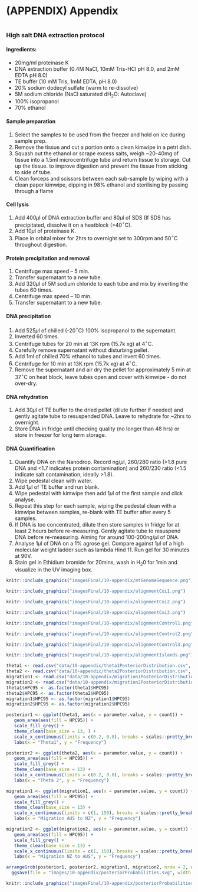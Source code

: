 # (APPENDIX) Appendix {-}

# {#appendix}

### High salt DNA extraction protocol {-}

#### Ingredients: {-}

-	20mg/ml proteinase K
-	DNA extraction buffer (0.4M NaCl, 10mM Tris-HCl pH 8.0, and 2mM EDTA pH 8.0)
-	TE buffer (10 mM Tris, 1mM EDTA, pH 8.0)
-	20% sodium dodecyl sulfate (warm to re-dissolve)
-	5M sodium chloride (NaCl saturated dH~2~O: Autoclave)
-	100% isopropanol
-	70% ethanol

#### Sample preparation {-}

1. Select the samples to be used from the freezer and hold on ice during sample prep.
2. Remove the tissue and cut a portion onto a clean kimwipe in a petri dish.
3. Squash out the ethanol or scrape excess salts, weigh ~20-40mg of tissue into a 1.5ml microcentrifuge tube and return tissue to storage. Cut up the tissue. to improve digestion and prevent the tissue from sticking to side of tube. 
4. Clean forceps and scissors between each sub-sample by wiping with a clean paper kimwipe, dipping in 98% ethanol and sterilising by passing through a flame

#### Cell lysis {-}

1. Add 400$\mu$l of DNA extraction buffer and 80$\mu$l of SDS (If SDS has precipitated, dissolve it on a heatblock (>40$^\circ$C).
2. Add 10$\mu$l of proteinase K.
3. Place in orbital mixer for 2hrs to overnight set to 300rpm and 50$^\circ$C throughout digestion.

#### Protein precipitation and removal {-}

1. Centrifuge max speed – 5 min.
2. Transfer supernatant to a new tube. 
3. Add 320$\mu$l of 5M sodium chloride to each tube and mix by inverting the tubes 60 times.
4. Centrifuge max speed – 10 min.
5. Transfer supernatant to a new tube. 

#### DNA precipitation {-}

1. Add 525$\mu$l of chilled (-20$^\circ$C) 100% isopropanol to the supernatant.
2. Inverted 60 times.
3. Centrifuge tubes for 20 min at 13K rpm (15.7k xg) at 4$^\circ$C. 
4. Carefully remove supernatant without disturbing pellet. 
5. Add 1ml of chilled 70% ethanol to tubes and invert 60 times. 
6. Centrifuge for 10 min at 13K rpm (15.7k xg) at 4$^\circ$C.  
7. Remove the supernatant and air dry the pellet for approximately 5 min at 37$^\circ$C on heat block, leave tubes open and cover with kimwipe - do not over-dry. 

#### DNA rehydration {-}

1. Add 30$\mu$l of TE buffer to the dried pellet (dilute further if needed) and gently agitate tube to resuspended DNA. Leave to rehydrate for ~2hrs to overnight.
2. Store DNA in fridge until checking quality (no longer than 48 hrs) or store in freezer for long term storage.

#### DNA Quantification {-}

1. Quantify DNA on the Nanodrop. Record ng/$\mu$l, 260/280 ratio (>1.8 pure DNA and <1.7 indicates protein contamination) and 260/230 ratio (<1.5 indicate salt contamination, ideally >1.8). 
2. Wipe pedestal clean with water.
3. Add 1$\mu$l of TE buffer and run blank.
4. Wipe pedestal with kimwipe then add 1$\mu$l of the first sample and click analyse.
5. Repeat this step for each sample, wiping the pedestal clean with a kimwipe between samples, re-blank with TE buffer after every 5 samples.
6. If DNA is too concentrated, dilute then store samples in fridge for at least 2 hours before re-measuring. Gently agitate tube to resuspend DNA before re-measuring. Aiming for around 100-200ng/$\mu$l of DNA.
7. Analyse 1$\mu$l of DNA on a 1% agrose gel. Compare against 1$\mu$l of a high molecular weight ladder such as lambda Hind 11. Run gel for 30 minutes at 90V.
8. Stain gel in Ethidium bromide for 20mins, wash in H~2~0 for 1min and visualize in the UV imaging box.

```r
knitr::include_graphics("imagesFinal/10-appendix/mtGenomeSequence.png")
```

```r
knitr::include_graphics("imagesFinal/10-appendix/alignmentCoi1.png")
```

```r
knitr::include_graphics("imagesFinal/10-appendix/alignmentCoi2.png")
```

```r
knitr::include_graphics("imagesFinal/10-appendix/alignmentCoi3.png")
```

```r
knitr::include_graphics("imagesFinal/10-appendix/alignmentControl1.png")
```

```r
knitr::include_graphics("imagesFinal/10-appendix/alignmentControl2.png")
```

```r
knitr::include_graphics("imagesFinal/10-appendix/alignmentControl3.png")
```

```r
knitr::include_graphics("imagesFinal/10-appendix/alignmentIslands.png")
```

```r
theta1 <- read.csv("data/10-appendix/theta1PosteriorDistribution.csv", stringsAsFactors = FALSE, header = TRUE)
theta2 <- read.csv("data/10-appendix/theta2PosteriorDistribution.csv", stringsAsFactors = FALSE, header = TRUE)
migration1 <- read.csv("data/10-appendix/migration1PosteriorDistribution.csv", stringsAsFactors = FALSE, header = TRUE)
migration2 <- read.csv("data/10-appendix/migration2PosteriorDistribution.csv", stringsAsFactors = FALSE, header = TRUE)
theta1$HPC95 <- as.factor(theta1$HPC95)
theta2$HPC95 <- as.factor(theta2$HPC95)
migration1$HPC95 <- as.factor(migration1$HPC95)
migration2$HPC95 <- as.factor(migration2$HPC95)

posterior1 <- ggplot(theta1, aes(x = parameter.value, y = count)) +
   geom_area(aes(fill = HPC95)) +
   scale_fill_grey() +
   theme_clean(base_size = 13, ) +
   scale_x_continuous(limits = c(0.2, 0.8), breaks = scales::pretty_breaks(n = 4)) + 
   labs(x = "Theta1", y = "Frequency")

posterior2 <- ggplot(theta2, aes(x = parameter.value, y = count)) +
   geom_area(aes(fill = HPC95)) +
   scale_fill_grey() +
   theme_clean(base_size = 13) +
   scale_x_continuous(limits = c(0.2, 0.8), breaks = scales::pretty_breaks(n = 4)) +
   labs(x = "Theta 2", y = "Frequency")

migration1 <- ggplot(migration1, aes(x = parameter.value, y = count)) +
   geom_area(aes(fill = HPC95)) +
   scale_fill_grey() +
   theme_clean(base_size = 13) +
   scale_x_continuous(limits = c(1, 150), breaks = scales::pretty_breaks(n = 4)) + 
   labs(x = "Migration AUS to NZ", y = "Frequency")

migration2 <- ggplot(migration2, aes(x = parameter.value, y = count)) +
   geom_area(aes(fill = HPC95)) +
   scale_fill_grey() +
   theme_clean(base_size = 13) +
   scale_x_continuous(limits = c(1, 150), breaks = scales::pretty_breaks(n = 4)) + 
   labs(x = "Migration NZ to AUS", y = "Frequency")

arrangeGrob(posterior1, posterior2, migration1, migration2, nrow = 2, ncol = 2) %>%
  ggsave(file = "images/10-appendix/posteriorProbabilities.svg", width = 9, height = 9, device = "svg", units = "in")
```

```r
knitr::include_graphics("imagesFinal/10-appendix/posteriorProbabilities.png")
```